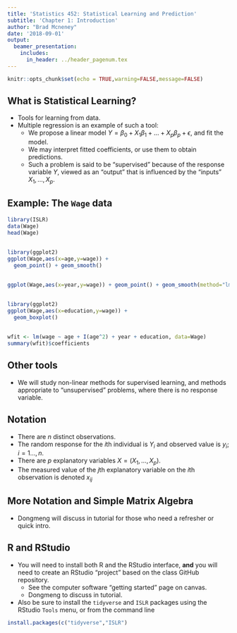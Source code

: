 ```yaml
---
title: 'Statistics 452: Statistical Learning and Prediction'
subtitle: 'Chapter 1: Introduction'
author: "Brad Mcneney"
date: '2018-09-01'
output: 
  beamer_presentation:
    includes:
      in_header: ../header_pagenum.tex
---
```


```r
knitr::opts_chunk$set(echo = TRUE,warning=FALSE,message=FALSE)
```


## What is Statistical Learning?

* Tools for learning from data.
* Multiple regression is an example of such a tool:
    + We propose a linear model $Y = \beta_0 + X_1 \beta_1 + \ldots + X_p \beta_p + \epsilon$, and fit the model.
    + We may interpret fitted coefficients, or use them 
    to obtain predictions.
    + Such a problem is said to be "supervised" because of 
    the response variable $Y$, viewed as an "output"
    that is influenced by the "inputs" $X_1,\ldots,X_p$.
    
## Example: The `Wage` data

\scriptsize

```r
library(ISLR)
data(Wage)
head(Wage)
```

##

\scriptsize

```r
library(ggplot2)
ggplot(Wage,aes(x=age,y=wage)) +
  geom_point() + geom_smooth()
```


##

\scriptsize

```r
ggplot(Wage,aes(x=year,y=wage)) + geom_point() + geom_smooth(method="lm")
```

##

\scriptsize

```r
library(ggplot2)
ggplot(Wage,aes(x=education,y=wage)) +
  geom_boxplot()
```

##

\scriptsize

```r
wfit <- lm(wage ~ age + I(age^2) + year + education, data=Wage)
summary(wfit)$coefficients
```


## Other tools

* We will study non-linear methods for supervised
learning, and methods appropriate
to "unsupervised" problems, where there is no response 
variable.

## Notation

* There are $n$ distinct observations.
* The random response for the $i$th individual 
is $Y_i$ and observed value is $y_i$; $i=1\ldots,n$.
* There are $p$ explanatory variables $X=(X_1, \ldots, X_p)$.
* The measured value of the
$j$th explanatory variable on the $i$th observation
is denoted $x_{ij}$


## More Notation and Simple Matrix Algebra

* Dongmeng will discuss in tutorial for those who need a refresher
or quick intro.

## R and RStudio

* You will need to install both R and the RStudio interface,
**and** you will need to create an RStudio "project"
based on the class GitHub repository.
    + See the computer software "getting started" page on
    canvas.
    + Dongmeng to discuss in tutorial.
* Also be sure to 
install the `tidyverse` and
`ISLR` packages using the RStudio `Tools` menu, or
from the command line

```r
install.packages(c("tidyverse","ISLR")
```

